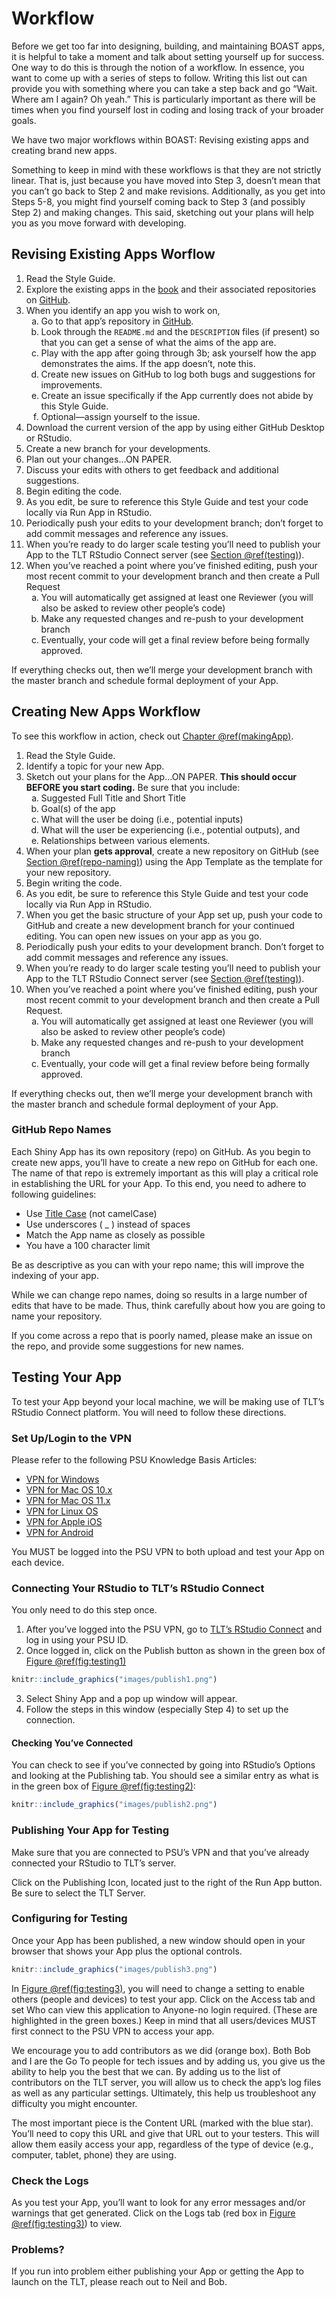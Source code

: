 # Workflow {#workflow}

Before we get too far into designing, building, and maintaining BOAST apps, it is helpful to take a moment and talk about setting yourself up for success. One way to do this is through the notion of a workflow. In essence, you want to come up with a series of steps to follow. Writing this list out can provide you with something where you can take a step back and go "Wait. Where am I again? Oh yeah." This is particularly important as there will be times when you find yourself lost in coding and losing track of your broader goals.

We have two major workflows within BOAST: Revising existing apps and creating brand new apps.

Something to keep in mind with these workflows is that they are not strictly linear. That is, just because you have moved into Step 3, doesn't mean that you can't go back to Step 2 and make revisions. Additionally, as you get into Steps 5-8, you might find yourself coming back to Step 3 (and possibly Step 2) and making changes. This said, sketching out your plans will help you as you move forward with developing.

## Revising Existing Apps Worflow

1. Read the Style Guide.
2. Explore the existing apps in the [book](https://sites.psu.edu/shinyapps/) and their associated repositories on [GitHub](https://github.com/EducationShinyAppTeam).
3. When you identify an app you wish to work on,
    a. Go to that app's repository in [GitHub](https://github.com/EducationShinyAppTeam).
    b. Look through the `README.md` and the `DESCRIPTION` files (if present) so that you can get a sense of what the aims of the app are.
    c. Play with the app after going through 3b; ask yourself how the app demonstrates the aims. If the app doesn't, note this.
    d. Create new issues on GitHub to log both bugs and suggestions for improvements.
    e. Create an issue specifically if the App currently does not abide by this Style Guide.
    f. Optional---assign yourself to the issue.
4. Download the current version of the app by using either GitHub Desktop or RStudio.
5. Create a new branch for your developments.
6. Plan out your changes...ON PAPER.
7. Discuss your edits with others to get feedback and additional suggestions.
8. Begin editing the code.
9. As you edit, be sure to reference this Style Guide and test your code locally via Run App in RStudio.
10. Periodically push your edits to your development branch; don't forget to add commit messages and reference any issues.
11. When you're ready to do larger scale testing you'll need to publish your App to the TLT RStudio Connect server (see [Section \@ref(testing)](#testing)).
12. When you've reached a point where you've finished editing, push your most recent commit to your development branch and then create a Pull Request
    a. You will automatically get assigned at least one Reviewer (you will also be asked to review other people's code)
    b. Make any requested changes and re-push to your development branch
    c. Eventually, your code will get a final review before being formally approved.

If everything checks out, then we'll merge your development branch with the master branch and schedule formal deployment of your App.

## Creating New Apps Workflow

To see this workflow in action, check out [Chapter \@ref(makingApp)](#makingApp).

1. Read the Style Guide.
2. Identify a topic for your new App.
3. Sketch out your plans for the App...ON PAPER. __This should occur BEFORE you start coding.__ Be sure that you include:
    a. Suggested Full Title and Short Title
    b. Goal(s) of the app
    c. What will the user be doing (i.e., potential inputs)
    d. What will the user be experiencing (i.e., potential outputs), and
    e. Relationships between various elements.
4. When your plan __gets approval__, create a new repository on GitHub (see [Section \@ref(repo-naming)](#repo-naming)) using the App Template as the template for your new repository.
5. Begin writing the code.
6. As you edit, be sure to reference this Style Guide and test your code locally via Run App in RStudio.
7. When you get the basic structure of your App set up, push your code to GitHub and create a new development branch for your continued editing. You can open new issues on your app as you go.
8. Periodically push your edits to your development branch. Don't forget to add commit messages and reference any issues.
9. When you're ready to do larger scale testing you'll need to publish your App to the TLT RStudio Connect server (see [Section \@ref(testing)](#testing)).
10. When you've reached a point where you've finished editing, push your most recent commit to your development branch and then create a Pull Request.
    a. You will automatically get assigned at least one Reviewer (you will also be asked to review other people's code)
    b. Make any requested changes and re-push to your development branch
    c. Eventually, your code will get a final review before being formally approved.

If everything checks out, then we'll merge your development branch with the master branch and schedule formal deployment of your App.

### GitHub Repo Names {#repo-naming}

Each Shiny App has its own repository (repo) on GitHub. As you begin to create new apps, you'll have to create a new repo on GitHub for each one. The name of that repo is extremely important as this will play a critical role in establishing the URL for your App. To this end, you need to adhere to following guidelines:

+ Use [Title Case](https://en.wikipedia.org/wiki/Letter_case#Title_case) (not camelCase)
+ Use underscores ( _ ) instead of spaces
+ Match the App name as closely as possible
+ You have a 100 character limit

Be as descriptive as you can with your repo name; this will improve the indexing of your app.

While we can change repo names, doing so results in a large number of edits that have to be made. Thus, think carefully about how you are going to name your repository. 

If you come across a repo that is poorly named, please make an issue on the repo, and provide some suggestions for new names.

## Testing Your App {#testing}

To test your App beyond your local machine, we will be making use of TLT's RStudio Connect platform. You will need to follow these directions.

### Set Up/Login to the VPN

Please refer to the following PSU Knowledge Basis Articles:

+ [VPN for Windows](https://pennstate.service-now.com/sp?id=kb_article_view&sysparm_article=KB0013419)
+ [VPN for Mac OS 10.x](https://pennstate.service-now.com/sp?id=kb_article_view&sysparm_article=KB0013420)
+ [VPN for Mac OS 11.x](https://pennstate.service-now.com/sp?id=kb_article_view&sysparm_article=KB0016224)
+ [VPN for Linux OS](https://pennstate.service-now.com/sp?id=kb_article_view&sysparm_article=KB0013424)
+ [VPN for Apple iOS](https://pennstate.service-now.com/sp?id=kb_article_view&sysparm_article=KB0013422)
+ [VPN for Android](https://pennstate.service-now.com/sp?id=kb_article_view&sysparm_article=KB0013423)

You MUST be logged into the PSU VPN to both upload and test your App on each device.

### Connecting Your RStudio to TLT's RStudio Connect

You only need to do this step once.

1. After you've logged into the PSU VPN, go to [TLT's RStudio Connect](https://rstudio-connect.tlt.psu.edu:3939/connect) and log in using your PSU ID.
2. Once logged in, click on the Publish button as shown in the green box of [Figure \@ref(fig:testing1)](#fig:testing1)
```r
knitr::include_graphics("images/publish1.png")
```
3. Select Shiny App and a pop up window will appear.
4. Follow the steps in this window (especially Step 4) to set up the connection.

#### Checking You've Connected

You can check to see if you've connected by going into RStudio's Options and looking at the Publishing tab. You should see a similar entry as what is in the green box of [Figure \@ref(fig:testing2)](#fig:testing2):
```r
knitr::include_graphics("images/publish2.png")
```

### Publishing Your App for Testing

Make sure that you are connected to PSU's VPN and that you've already connected your RStudio to TLT's server. 

Click on the Publishing Icon, located just to the right of the Run App button. Be sure to select the TLT Server.

### Configuring for Testing

Once your App has been published, a new window should open in your browser that shows your App plus the optional controls. 

```r
knitr::include_graphics("images/publish3.png")
```

In [Figure \@ref(fig:testing3)](#fig:testing3), you will need to change a setting to enable others (people and devices) to test your app. Click on the Access tab and set Who can view this application to Anyone-no login required. (These are highlighted in the green boxes.) Keep in mind that all users/devices MUST first connect to the PSU VPN to access your app.

We encourage you to add contributors as we did (orange box). Both Bob and I are the Go To people for tech issues and by adding us, you give us the ability to help you the best that we can. By adding us to the list of contributors on the TLT server, you will allow us to check the app's log files as well as any particular settings. Ultimately, this help us troubleshoot any difficulty you might encounter.

The most important piece is the Content URL (marked with the blue star). You'll need to copy this URL and give that URL out to your testers. This will allow them easily access your app, regardless of the type of device (e.g., computer, tablet, phone) they are using.

### Check the Logs

As you test your App, you'll want to look for any error messages and/or warnings that get generated. Click on the Logs tab (red box in [Figure \@ref(fig:testing3)](#fig:testing3)) to view.

### Problems?

If you run into problem either publishing your App or getting the App to launch on the TLT, please reach out to Neil and Bob. 

